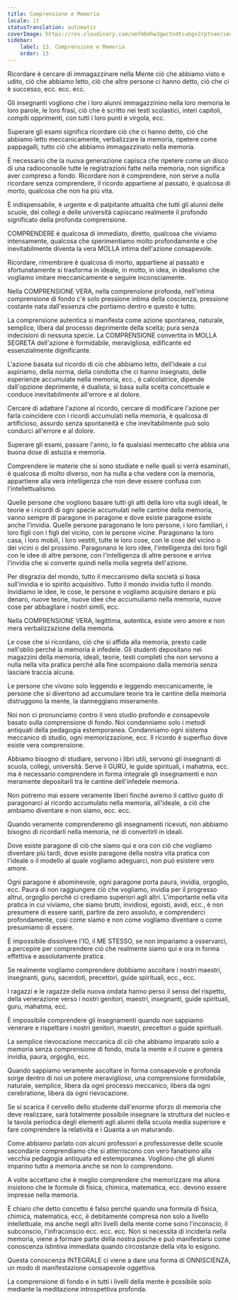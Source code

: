 ```yaml
---
title: Comprensione e Memoria
locale: it
statusTranslation: automatic
coverImage: https://res.cloudinary.com/xmfm6mhw3gwctndtcubgx2rptnae/image/upload/v1740337243/small_cover_educacion_fundamental_a051170f1c.webp
sidebar:
    label: 13. Comprensione e Memoria
    order: 13
---
```

Ricordare è cercare di immagazzinare nella Mente ciò che abbiamo visto e udito, ciò che abbiamo letto, ciò che altre persone ci hanno detto, ciò che ci è successo, ecc. ecc. ecc.

Gli insegnanti vogliono che i loro alunni immagazzinino nella loro memoria le loro parole, le loro frasi, ciò che è scritto nei testi scolastici, interi capitoli, compiti opprimenti, con tutti i loro punti e virgola, ecc.

Superare gli esami significa ricordare ciò che ci hanno detto, ciò che abbiamo letto meccanicamente, verbalizzare la memoria, ripetere come pappagalli, tutto ciò che abbiamo immagazzinato nella memoria.

È necessario che la nuova generazione capisca che ripetere come un disco di una radioconsolle tutte le registrazioni fatte nella memoria, non significa aver compreso a fondo. Ricordare non è comprendere, non serve a nulla ricordare senza comprendere, il ricordo appartiene al passato, è qualcosa di morto, qualcosa che non ha più vita.

È indispensabile, è urgente e di palpitante attualità che tutti gli alunni delle scuole, dei collegi e delle università capiscano realmente il profondo significato della profonda comprensione.

COMPRENDERE è qualcosa di immediato, diretto, qualcosa che viviamo intensamente, qualcosa che sperimentiamo molto profondamente e che inevitabilmente diventa la vera MOLLA intima dell'azione consapevole.

Ricordare, rimembrare è qualcosa di morto, appartiene al passato e sfortunatamente si trasforma in ideale, in motto, in idea, in idealismo che vogliamo imitare meccanicamente e seguire inconsciamente.

Nella COMPRENSIONE VERA, nella comprensione profonda, nell'intima comprensione di fondo c'è solo pressione intima della coscienza, pressione costante nata dall'essenza che portiamo dentro e questo è tutto.

La comprensione autentica si manifesta come azione spontanea, naturale, semplice, libera dal processo deprimente della scelta; pura senza indecisioni di nessuna specie. La COMPRENSIONE convertita in MOLLA SEGRETA dell'azione è formidabile, meravigliosa, edificante ed essenzialmente dignificante.

L'azione basata sul ricordo di ciò che abbiamo letto, dell'ideale a cui aspiriamo, della norma, della condotta che ci hanno insegnato, delle esperienze accumulate nella memoria, ecc., è calcolatrice, dipende dall'opzione deprimente, è dualista, si basa sulla scelta concettuale e conduce inevitabilmente all'errore e al dolore.

Cercare di adattare l'azione al ricordo, cercare di modificare l'azione per farla coincidere con i ricordi accumulati nella memoria, è qualcosa di artificioso, assurdo senza spontaneità e che inevitabilmente può solo condurci all'errore e al dolore.

Superare gli esami, passare l'anno, lo fa qualsiasi mentecatto che abbia una buona dose di astuzia e memoria.

Comprendere le materie che si sono studiate e nelle quali si verrà esaminati, è qualcosa di molto diverso, non ha nulla a che vedere con la memoria, appartiene alla vera intelligenza che non deve essere confusa con l'intellettualismo.

Quelle persone che vogliono basare tutti gli atti della loro vita sugli ideali, le teorie e i ricordi di ogni specie accumulati nelle cantine della memoria, vanno sempre di paragone in paragone e dove esiste paragone esiste anche l'invidia. Quelle persone paragonano le loro persone, i loro familiari, i loro figli con i figli del vicino, con le persone vicine. Paragonano la loro casa, i loro mobili, i loro vestiti, tutte le loro cose, con le cose del vicino o dei vicini o del prossimo. Paragonano le loro idee, l'intelligenza dei loro figli con le idee di altre persone, con l'intelligenza di altre persone e arriva l'invidia che si converte quindi nella molla segreta dell'azione.

Per disgrazia del mondo, tutto il meccanismo della società si basa sull'invidia e lo spirito acquisitivo. Tutto il mondo invidia tutto il mondo. Invidiamo le idee, le cose, le persone e vogliamo acquisire denaro e più denaro, nuove teorie, nuove idee che accumuliamo nella memoria, nuove cose per abbagliare i nostri simili, ecc.

Nella COMPRENSIONE VERA, legittima, autentica, esiste vero amore e non mera verbalizzazione della memoria.

Le cose che si ricordano, ciò che si affida alla memoria, presto cade nell'oblio perché la memoria è infedele. Gli studenti depositano nei magazzini della memoria, ideali, teorie, testi completi che non servono a nulla nella vita pratica perché alla fine scompaiono dalla memoria senza lasciare traccia alcuna.

Le persone che vivono solo leggendo e leggendo meccanicamente, le persone che si divertono ad accumulare teorie tra le cantine della memoria distruggono la mente, la danneggiano miseramente.

Noi non ci pronunciamo contro il vero studio profondo e consapevole basato sulla comprensione di fondo. Noi condanniamo solo i metodi antiquati della pedagogia estemporanea. Condanniamo ogni sistema meccanico di studio, ogni memorizzazione, ecc. Il ricordo è superfluo dove esiste vera comprensione.

Abbiamo bisogno di studiare, servono i libri utili, servono gli insegnanti di scuola, collegi, università. Serve il GURÙ, le guide spirituali, i mahatma, ecc. ma è necessario comprendere in forma integrale gli insegnamenti e non meramente depositarli tra le cantine dell'infedele memoria.

Non potremo mai essere veramente liberi finché avremo il cattivo gusto di paragonarci al ricordo accumulato nella memoria, all'ideale, a ciò che ambiamo diventare e non siamo, ecc. ecc.

Quando veramente comprenderemo gli insegnamenti ricevuti, non abbiamo bisogno di ricordarli nella memoria, né di convertirli in ideali.

Dove esiste paragone di ciò che siamo qui e ora con ciò che vogliamo diventare più tardi, dove esiste paragone della nostra vita pratica con l'ideale o il modello al quale vogliamo adeguarci, non può esistere vero amore.

Ogni paragone è abominevole, ogni paragone porta paura, invidia, orgoglio, ecc. Paura di non raggiungere ciò che vogliamo, invidia per il progresso altrui, orgoglio perché ci crediamo superiori agli altri. L'importante nella vita pratica in cui viviamo, che siamo brutti, invidiosi, egoisti, avidi, ecc., è non presumere di essere santi, partire da zero assoluto, e comprenderci profondamente, così come siamo e non come vogliamo diventare o come presumiamo di essere.

È impossibile dissolvere l'IO, il ME STESSO, se non impariamo a osservarci, a percepire per comprendere ciò che realmente siamo qui e ora in forma effettiva e assolutamente pratica.

Se realmente vogliamo comprendere dobbiamo ascoltare i nostri maestri, insegnanti, guru, sacerdoti, precettori, guide spirituali, ecc., ecc.

I ragazzi e le ragazze della nuova ondata hanno perso il senso del rispetto, della venerazione verso i nostri genitori, maestri, insegnanti, guide spirituali, guru, mahatma, ecc.

È impossibile comprendere gli insegnamenti quando non sappiamo venerare e rispettare i nostri genitori, maestri, precettori o guide spirituali.

La semplice rievocazione meccanica di ciò che abbiamo imparato solo a memoria senza comprensione di fondo, muta la mente e il cuore e genera invidia, paura, orgoglio, ecc.

Quando sappiamo veramente ascoltare in forma consapevole e profonda sorge dentro di noi un potere meraviglioso, una comprensione formidabile, naturale, semplice, libera da ogni processo meccanico, libera da ogni cerebratione, libera da ogni rievocazione.

Se si scarica il cervello dello studente dall'enorme sforzo di memoria che deve realizzare, sarà totalmente possibile insegnare la struttura del nucleo e la tavola periodica degli elementi agli alunni della scuola media superiore e fare comprendere la relatività e i Quanta a un maturando.

Come abbiamo parlato con alcuni professori e professoresse delle scuole secondarie comprendiamo che si atterriscono con vero fanatismo alla vecchia pedagogia antiquata ed estemporanea. Vogliono che gli alunni imparino tutto a memoria anche se non lo comprendono.

A volte accettano che è meglio comprendere che memorizzare ma allora insistono che le formule di fisica, chimica, matematica, ecc. devono essere impresse nella memoria.

È chiaro che detto concetto è falso perché quando una formula di fisica, chimica, matematica, ecc, è debitamente compresa non solo a livello intellettuale, ma anche negli altri livelli della mente come sono l'inconscio, il subconscio, l'infraconscio ecc. ecc. ecc. Non si necessita di inciderla nella memoria, viene a formare parte della nostra psiche e può manifestarsi come conoscenza istintiva immediata quando circostanze della vita lo esigono.

Questa conoscenza INTEGRALE ci viene a dare una forma di ONNISCIENZA, un modo di manifestazione consapevole oggettiva.

La comprensione di fondo e in tutti i livelli della mente è possibile solo mediante la meditazione introspettiva profonda.

